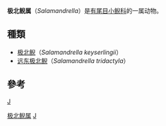 {{Automatic taxobox
| taxon = Salamandrella 
| authority = Dybowski, 1870
}}

'''极北鲵属'''（''Salamandrella''）是[[有尾目|有尾目]][[小鲵科|小鲵科]]的一属动物。

== 種類 ==
* [[极北鲵|极北鲵]]（''Salamandrella keyserlingii''）
* [[远东极北鲵|远东极北鲵]]（''Salamandrella tridactyla''）

== 參考 ==
{{reflist}}

{{taxonbar}}
[[category:小鲵科|J]]
[[Category:极北鲵属|]]
[[Category:_1878年描述的分类群|J]]
{{animal-stub}}